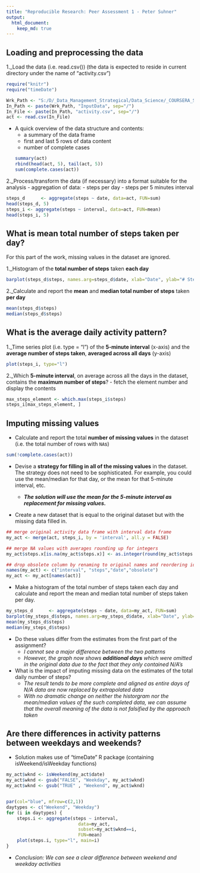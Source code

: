 ```yaml
---
title: "Reproducible Research: Peer Assessment 1 - Peter Suhner"
output: 
  html_document: 
    keep_md: true
---
```


## Loading and preprocessing the data
1._Load the data (i.e. read.csv())
   (the data is expected to reside in current directory under the name of "activity.csv")
```r
require("knitr")
require("timeDate")

Wrk_Path <- "S:/D/_Data_Management_Strategical/Data_Science/_COURSERA_STUFF/Course_5_Reproducible_Research/Peer_Assessment_1"
In_Path <- paste(Wrk_Path, "InputData", sep="/")
In_File <- paste(In_Path, "activity.csv", sep="/")
act <- read.csv(In_File)
```
- A quick overview of the data structure and contents:
  - a summary of the data frame
  - first and last 5 rows of data content
  - number of complete cases
```r
summary(act)
rbind(head(act, 5), tail(act, 5))
sum(complete.cases(act))
```

2._Process/transform the data (if necessary) into a format suitable for the analysis
- aggregation of data:
  - steps per day
  - steps per 5 minutes interval
```r
steps_d      <- aggregate(steps ~ date, data=act, FUN=sum)
head(steps_d, 5)
steps_i <- aggregate(steps ~ interval, data=act, FUN=mean)
head(steps_i, 5)
```

## What is mean total number of steps taken per day?
For this part of the work, missing values in the dataset are ignored.

1._Histogram of the <b>total number of steps</b> 
   taken <b>each day</b>

```r
barplot(steps_d$steps, names.arg=steps_d$date, xlab="Date", ylab="# Steps")
```

2._Calculate and report the <b>mean</b> 
   and <b>median total number of steps</b> 
   taken <b>per day</b>
```r
mean(steps_d$steps)
median(steps_d$steps)
```

## What is the average daily activity pattern?
1._Time series plot (i.e. type = "l") of the <b>5-minute interval</b> (x-axis) 
   and the <b>average number of steps taken</b>, 
   <b>averaged across all days</b> (y-axis)
```r
plot(steps_i, type="l")
```


2._Which <b>5-minute interval</b>, 
   on average across all the days in the dataset, 
   contains the <b>maximum number of steps</b>?
   - fetch the element number and display the contents 
```r
max_steps_element <- which.max(steps_i$steps)
steps_i[max_steps_element, ]
```


## Imputing missing values
-  Calculate and report the total <b>number of missing values</b> in the
   dataset (i.e. the total number of rows with `NA`s)

```r
sum(!complete.cases(act))
```
-  Devise a <b>strategy for filling in all of the missing values</b> in the
   dataset. The strategy does not need to be sophisticated. For
   example, you could use the mean/median for that day, or the mean
   for that 5-minute interval, etc.

     - <b><i>The solution will use the mean for the 5-minute interval as replacement 
             for missing values.</i></b>

-  Create a new dataset that is equal to the original dataset but with
   the missing data filled in.

```r
## merge original activity data frame with interval data frame
my_act <- merge(act, steps_i, by = 'interval', all.y = FALSE)

## merge NA values with averages rounding up for integers
my_act$steps.x[is.na(my_act$steps.x)] <- as.integer(round(my_act$steps.y[is.na(my_act$steps.x)]))

## drop obsolete column by renaming to original names and reordering identical to original data frame
names(my_act) <- c("interval", "steps","date","obsolete")
my_act <- my_act[names(act)]
```

-  Make a histogram of the total number of steps taken each day 
   and calculate and report the mean and median total number of steps taken per day.
   
```r
my_steps_d      <- aggregate(steps ~ date, data=my_act, FUN=sum)
barplot(my_steps_d$steps, names.arg=my_steps_d$date, xlab="Date", ylab="# Steps")
mean(my_steps_d$steps)
median(my_steps_d$steps)
```

- Do these values differ from the estimates from the first part of the assignment? 
  - <i>I cannot see a major difference between the two patterns</i>
  - <i>However, the graph now shows <b>additional days</b> which were omitted in the original data
    due to the fact that they only contained N/A's</i>

- What is the impact of imputing missing data on the estimates of the total daily number of steps?
  - <i>The result tends to be more complete and aligned as entire days of N/A data are now replaced
    by extrapolated data</i>
  - <i>With no dramatic change on neither the historgram nor the mean/median values of the such
    completed data, we can assume that the overall meaning of the data is not falsified by 
    the approach taken</i>


## Are there differences in activity patterns between weekdays and weekends?
- Solution makes use of "timeDate" R package (containing isWeekend/isWeekday functions)

```r
my_act$wknd <- isWeekend(my_act$date)
my_act$wknd <- gsub("FALSE", "Weekday", my_act$wknd)
my_act$wknd <- gsub("TRUE" , "Weekend", my_act$wknd)


par(col="blue", mfrow=c(2,1))
daytypes <- c("Weekend", "Weekday")
for (i in daytypes) {
    steps.i <- aggregate(steps ~ interval,
                           data=my_act,
                           subset=my_act$wknd==i,
                           FUN=mean)
    plot(steps.i, type="l", main=i)
}


```
- <i>Conclusion: We can see a clear difference between weekend and weekday activities</i>
